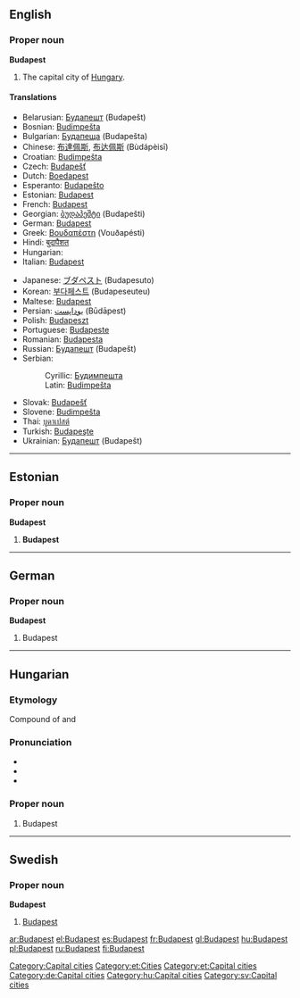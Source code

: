 {{wikipedia}}
==English==

===Proper noun===
'''Budapest'''

# The capital city of [[Hungary]].

====Translations====
{{trans-top|the capital city of Hungary}}
*Belarusian: [[Будапешт]] (Budapešt)
*Bosnian: [[Budimpešta]] {{f}}
*Bulgarian: [[Будапеща]] (Budapešta)
*Chinese: [[布達佩斯]], [[布达佩斯]] (Bùdápèisī)
*Croatian: [[Budimpešta]]
*Czech: [[Budapešť]] {{f}}
*Dutch: [[Boedapest]] {{n}}
*Esperanto: [[Budapeŝto]]
*Estonian: [[#Estonian|Budapest]]
*French: [[#French|Budapest]]
*Georgian: [[ბუდაპეშტი]] (Budapešti)
*German: [[#German|Budapest]]
*Greek: [[Βουδαπέστη]] (Vouðapésti)
*Hindi: [[बुदापैशत]]
*Hungarian: {{t|hu|Budapest}}
*Italian: [[#Italian|Budapest]] {{f}}
{{trans-mid}}
*Japanese: [[ブダペスト]] (Budapesuto)
*Korean: [[부다페스트]] (Budapeseuteu)
*Maltese: [[#Maltese|Budapest]]
*Persian: [[بوداپست]] (Būdāpest)
*Polish: [[Budapeszt]] {{m}}
*Portuguese: [[Budapeste]]
*Romanian: [[Budapesta]] {{f}}
*Russian: [[Будапешт]] {{m}}(Budapešt)
*Serbian:
*:Cyrillic: [[Будимпешта]] {{f}}
*:Latin: [[Budimpešta]] {{f}}
*Slovak: [[Budapešť]]
*Slovene: [[Budimpešta]] {{f}}
*Thai: [[บูดาเปสต์]]
*Turkish: [[Budapeşte]]
*Ukrainian: [[Будапешт]] (Budapešt)
{{trans-bottom}}

[[Category:Capital cities]]

----

==Estonian==

===Proper noun===
'''Budapest'''

# '''Budapest'''

[[Category:et:Cities]]
[[Category:et:Capital cities]]

----
==German==
===Proper noun===
'''Budapest'''

# Budapest

[[Category:de:Capital cities]]

----

==Hungarian==

===Etymology===
Compound of {{term|Buda|||lang=hu}} and {{term|Pest|||lang=hu}}

===Pronunciation===
*{{IPA|/ˈbudɒpɛʃt/|lang=hu}}
*{{hyphenation|Bu|da|pest}}
*{{audio|Hu-Budapest.ogg|Audio}}

===Proper noun===
{{infl|hu|proper noun}}

# Budapest

[[Category:hu:Capital cities]]

----

==Swedish==
===Proper noun===
'''Budapest'''

# [[#English|Budapest]]

[[Category:sv:Capital cities]]

[[ar:Budapest]]
[[el:Budapest]]
[[es:Budapest]]
[[fr:Budapest]]
[[gl:Budapest]]
[[hu:Budapest]]
[[pl:Budapest]]
[[ru:Budapest]]
[[fi:Budapest]]